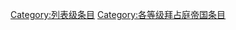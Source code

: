 {{catmore1|[[维基专题:拜占庭帝国|维基专题:拜占庭帝国]]}}
{{Articles by Quality|topic=拜占庭帝国|project=拜占庭帝国|format=toc}}
{{emptycat}}

[[Category:列表级条目|Category:列表级条目]]
[[Category:各等级拜占庭帝国条目|Category:各等级拜占庭帝国条目]]